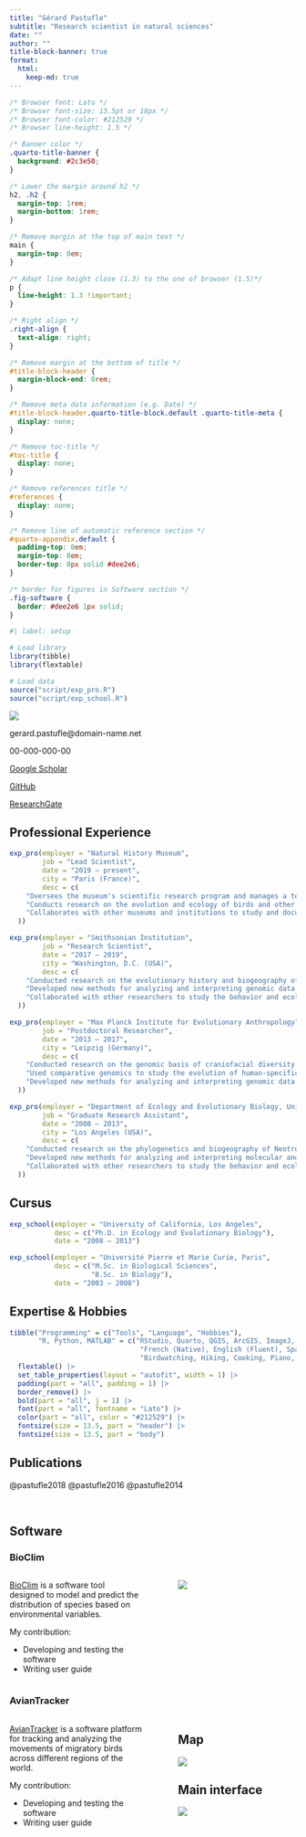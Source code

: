 ```yaml
---
title: "Gérard Pastufle"
subtitle: "Research scientist in natural sciences"
date: ""
author: ""
title-block-banner: true
format: 
  html:
    keep-md: true
---
```


```css
/* Browser font: Lato */
/* Browser font-size: 13.5pt or 18px */
/* Browser font-color: #212529 */
/* Browser line-height: 1.5 */

/* Banner color */
.quarto-title-banner {
  background: #2c3e50;
}

/* Lower the margin around h2 */
h2, .h2 {
  margin-top: 1rem;
  margin-bottom: 1rem;
}

/* Remove margin at the top of main text */
main {
  margin-top: 0em;
}

/* Adapt line height close (1.3) to the one of browser (1.5)*/
p {
  line-height: 1.3 !important;
}

/* Right align */
.right-align {
  text-align: right;
}

/* Remove margin at the bottom of title */
#title-block-header {
  margin-block-end: 0rem;
}

/* Remove meta data information (e.g. Date) */
#title-block-header.quarto-title-block.default .quarto-title-meta {
  display: none;
}

/* Remove toc-title */
#toc-title {
  display: none;
}

/* Remove references title */
#references {
  display: none;
}

/* Remove line of automatic reference section */
#quarto-appendix.default {
  padding-top: 0em;
  margin-top: 0em;
  border-top: 0px solid #dee2e6;
}

/* border for figures in Software section */
.fig-software {
  border: #dee2e6 1px solid;
}
```

```r
#| label: setup

# Load library
library(tibble)
library(flextable)

# Load data
source("script/exp_pro.R")
source("script/exp_school.R")
```

::: {.column-margin .right-align}
![](figures/pp.gif){#pp}

gerard.pastufle@domain-name.net

00-000-000-00

[Google Scholar](https://scholar.google.com/)

[GitHub](https://github.com/)

[ResearchGate](https://www.researchgate.net/)
:::

## Professional Experience

```r
exp_pro(employer = "Natural History Museum",
        job = "Lead Scientist", 
        date = "2019 – present", 
        city = "Paris (France)", 
        desc = c(
    "Oversees the museum's scientific research program and manages a team of researchers and curators",
    "Conducts research on the evolution and ecology of birds and other vertebrates",
    "Collaborates with other museums and institutions to study and document biodiversity in different regions of the world"
  ))
```

```r
exp_pro(employer = "Smithsonian Institution",
        job = "Research Scientist", 
        date = "2017 – 2019", 
        city = "Washington, D.C. (USA)", 
        desc = c(
    "Conducted research on the evolutionary history and biogeography of South American primates using molecular and morphological data",
    "Developed new methods for analyzing and interpreting genomic data in primates",
    "Collaborated with other researchers to study the behavior and ecology of primates in their natural habitats"
  ))
```

```r
exp_pro(employer = "Max Planck Institute for Evolutionary Anthropology",
        job = "Postdoctoral Researcher", 
        date = "2013 – 2017", 
        city = "Leipzig (Germany)", 
        desc = c(
    "Conducted research on the genomic basis of craniofacial diversity in humans and non-human primates",
    "Used comparative genomics to study the evolution of human-specific traits such as language and brain development",
    "Developed new methods for analyzing and interpreting genomic data in primates and other animals"
  ))
```

```r
exp_pro(employer = "Department of Ecology and Evolutionary Biology, University of California",
        job = "Graduate Research Assistant", 
        date = "2008 – 2013", 
        city = "Los Angeles (USA)", 
        desc = c(
    "Conducted research on the phylogenetics and biogeography of Neotropical birds using molecular and morphological data",
    "Developed new methods for analyzing and interpreting molecular and morphological data in birds",
    "Collaborated with other researchers to study the behavior and ecology of birds in their natural habitats"
  ))
```

## Cursus

```r
exp_school(employer = "University of California, Los Angeles",
           desc = c("Ph.D. in Ecology and Evolutionary Biology"),
           date = "2008 – 2013")
```

```r
exp_school(employer = "Université Pierre et Marie Curie, Paris",
           desc = c("M.Sc. in Biological Sciences",
                    "B.Sc. in Biology"),
           date = "2003 – 2008")
```

## Expertise & Hobbies

```r
tibble("Programming" = c("Tools", "Language", "Hobbies"),
       "R, Python, MATLAB" = c("RStudio, Quarto, QGIS, ArcGIS, ImageJ, Endnote",
                                "French (Native), English (Fluent), Spanish (Proficient), German (Intermediate)",
                                "Birdwatching, Hiking, Cooking, Piano, Photography")) |> 
  flextable() |>
  set_table_properties(layout = "autofit", width = 1) |>
  padding(part = "all", padding = 1) |> 
  border_remove() |>
  bold(part = "all", j = 1) |> 
  font(part = "all", fontname = "Lato") |>
  color(part = "all", color = "#212529") |> 
  fontsize(size = 13.5, part = "header") |>
  fontsize(size = 13.5, part = "body")
```

::: {.column-page}

## Publications

::: {.hidden}
@pastufle2018
@pastufle2016
@pastufle2014
:::

::: {#refs}
:::

:::

</br>

::: {.column-page}

## Software

### BioClim

:::: {.columns}

::: {.column width="50%"}
[BioClim](https://bioclim.pastufle.net/) is a software tool designed to model and predict the distribution of species based on environmental variables. 

My contribution:

- Developing and testing the software
- Writing user guide
:::

::: {.column width="5%"}
<!-- empty column to create gap -->
:::

::: {.column width="45%"}
![](figures/bioclim.png){.fig-software}
:::

::::

### AvianTracker

:::: {.columns}

::: {.column width="52%"}
[AvianTracker](https://aviantracker.pastufle.net/) is a software platform for tracking and analyzing the movements of migratory birds across different regions of the world.

My contribution:

- Developing and testing the software
- Writing user guide
:::

::: {.column width="3%"}
<!-- empty column to create gap -->
:::

::: {.column width="45%"}

::: {.panel-tabset}

## Map

![](figures/map.png)

## Main interface

![](figures/interface.png)

:::

:::

::::

:::



